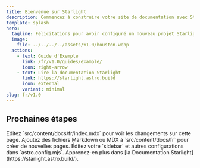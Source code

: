 ```yaml
---
title: Bienvenue sur Starlight
description: Commencez à construire votre site de documentation avec Starlight.
template: splash
hero:
  tagline: Félicitations pour avoir configuré un nouveau projet Starlight !
  image:
    file: ../../../../assets/v1.0/houston.webp
  actions:
    - text: Guide d'Exemple
      link: /fr/v1.0/guides/example/
      icon: right-arrow
    - text: Lire la documentation Starlight
      link: https://starlight.astro.build
      icon: external
      variant: minimal
slug: fr/v1.0
---
```



## Prochaines étapes

<CardGrid stagger>
  <Card title="Mettre à jour le contenu" icon="pencil">
    Éditez `src/content/docs/fr/index.mdx` pour voir les changements sur cette page.
  </Card>

  <Card title="Ajouter du nouveau contenu" icon="add-document">
    Ajoutez des fichiers Markdown ou MDX à `src/content/docs/fr` pour créer de nouvelles pages.
  </Card>

  <Card title="Configurer votre site" icon="setting">
    Éditez votre `sidebar` et autres configurations dans `astro.config.mjs`.
  </Card>

  <Card title="Lire la documentation" icon="open-book">
    Apprenez-en plus dans [la Documentation Starlight](https://starlight.astro.build/).
  </Card>
</CardGrid>